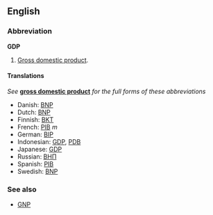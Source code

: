 ==English==
===Abbreviation===
'''GDP'''

#[[Gross domestic product]].

====Translations====
''See'' '''[[gross domestic product]]''' ''for the full forms of these abbreviations''

*Danish: [[BNP]]
*Dutch: [[BNP]]
*Finnish: [[BKT]]
*French: [[PIB]] ''m''
*German: [[BIP]]
*Indonesian: [[GDP]], [[PDB]]
*Japanese: [[GDP]]
*Russian: [[ВНП]]
*Spanish: [[PIB]]
*Swedish: [[BNP]]

===See also===
*[[GNP]]